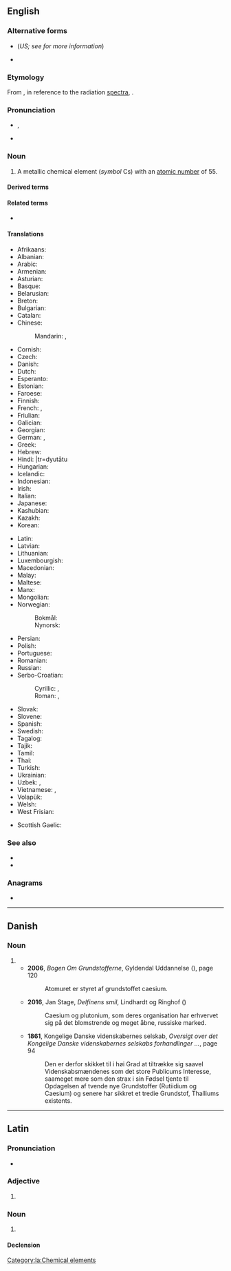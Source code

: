 {{also|Caesium|Cäsium|cæsium}}
==English==
{{elements|Cs|xenon|Xe|barium|Ba}}

===Alternative forms===
* {{l|en|cesium}} (''US; see {{w|Caesium|the Wikipedia article}} for more information'')
* {{l|en|cæsium}}

===Etymology===
From {{etyl|la|en}} {{m|la|caesius||sky-blue}}, in reference to the radiation [[spectra]], {{suffix|en||-ium}}.

===Pronunciation===
* {{enPR|sē'zēəm}}, {{IPA|/ˈsiːzi.əm/|lang=en}}
* {{audio|En-us-caesium.ogg|audio (US)|lang=en}}

===Noun===
{{en-noun|-}}
{{wikipedia}}

# A metallic chemical element (''symbol'' Cs) with an [[atomic number]] of 55.

====Derived terms====
{{der3|en
|{{l|en|caesium auride}}, {{l|en|cesium auride}}
|{{l|en|caesium azide}}, {{l|en|cesium azide}}
|{{l|en|caesium cell}}, {{l|en|cesium cell}}
|{{l|en|caesium chloride}}, {{l|en|cesium chloride}}
|{{l|en|caesium clock}}, {{l|en|cesium clock}}
|{{l|en|caesium fluoride}}, {{l|en|cesium fluoride}}
|{{l|en|caesium hydroxide}}, {{l|en|cesium hydroxide}}
|{{l|en|caesium iodide}}, {{l|en|cesium iodide}}
|{{l|en|caesium nitrate}}, {{l|en|cesium nitrate}}
}}

====Related terms====
* {{l|en|caesious}}

====Translations====
{{trans-top|a metallic chemical element}}
* Afrikaans: {{t+|af|sesium}}
* Albanian: {{t+|sq|cezium|?}}
* Arabic: {{t|ar|سِيزْيُوم|m|tr=sizyum}}
* Armenian: {{t|hy|ցեզիում}}
* Asturian: {{t|ast|cesiu|m}}
* Basque: {{t|eu|zesioa}}
* Belarusian: {{t|be|цэ́зій|m}}
* Breton: {{t|br|seziom|?}}
* Bulgarian: {{t|bg|це́зий|m}}
* Catalan: {{t+|ca|cesi|m}}
* Chinese:
*: Mandarin: {{t+|cmn|銫}}, {{t+|cmn|铯|tr=sè}}
* Cornish: {{t|kw|cesyum|?}}
* Czech: {{t+|cs|cesium|?}}
* Danish: {{t+|da|cæsium|?}}
* Dutch: {{t+|nl|cesium|n}}
* Esperanto: {{t+|eo|cezio}}
* Estonian: {{t+|et|tseesium}}
* Faroese: {{t|fo|sesium|?}}
* Finnish: {{t+|fi|cesium}}
* French: {{t+|fr|césium|m}}, {{t+|fr|cæsium|m}} <!--source: Petit Larousse, 1989-->
* Friulian: {{t|fur|cesi|?}}
* Galician: {{t+|gl|cesio|m}}
* Georgian: {{t|ka|ცეზიუმი}}
* German: {{t+|de|Cäsium|n}}, {{t+|de|Zäsium|n}}
* Greek: {{t+|el|καίσιο|n}}
* Hebrew: {{t+|he|צזיום|?|tr=tsezyum}}
* Hindi: {{t|hi|द्युतातु|?}}|tr=dyutātu
* Hungarian: {{t+|hu|cézium}}
* Icelandic: {{t+|is|sesín|?}}
* Indonesian: {{t+|id|cesium}}
* Irish: {{t|ga|caeisiam|m}}
* Italian: {{t+|it|cesio|m}}
* Japanese: {{t+|ja|セシウム|tr=seshiumu}}
* Kashubian: {{t|csb|céz}}
* Kazakh: {{t+|kk|цезий}}
* Korean: {{t+|ko|세슘}}
{{trans-mid}}
* Latin: {{t+|la|caesium|n}}
* Latvian: {{t+|lv|cēzijs|?}}
* Lithuanian: {{t+|lt|cezis|?}}
* Luxembourgish: {{t|lb|Zäsium|?}}
* Macedonian: {{t|mk|цезиум|m}}
* Malay: {{t|ms|sesium}}
* Maltese: {{t|mt|siżju|?}}
* Manx: {{t|gv|kaishum|?}}
* Mongolian: {{t+|mn|цези}}
* Norwegian:
*: Bokmål: {{t|nb|cesium|n}}
*: Nynorsk: {{t+|nn|cesium|n}}
* Persian: {{t+|fa|سزیم|tr=seziyom}}
* Polish: {{t+|pl|cez|m}}
* Portuguese: {{t+|pt|césio|?}}
* Romanian: {{t+|ro|cesiu|n}}
* Russian: {{t+|ru|це́зий|m}}
* Serbo-Croatian:
*: Cyrillic: {{t|sh|це̑зиј|m}}, {{t|sh|цезиjум|m}}
*: Roman: {{t+|sh|cȇzij|m}}, {{t|sh|cezijum|m}}
* Slovak: {{t+|sk|cézium|?}}
* Slovene: {{t+|sl|cẹ́zij|m}}
* Spanish: {{t+|es|cesio|m}}
* Swedish: {{t+|sv|cesium|n}}
* Tagalog: {{t|tl|sesyo}}
* Tajik: {{t|tg|сезий}}
* Tamil: {{t|ta|சீரிலியம்}}
* Thai: {{t|th|ซีเซียม}}
* Turkish: {{t+|tr|sezyum}}
* Ukrainian: {{t+|uk|це́зій|m}}
* Uzbek: {{t+|uz|цезий}}, {{t|uz|tseziy}}
* Vietnamese: {{t|vi|xezi}}, {{t|vi|xêzi}}
* Volapük: {{t+|vo|zäsin}}
* Welsh: {{t+|cy|cesiwm|m}}
* West Frisian: {{t|fy|cesium|?}}
{{trans-bottom}}

{{checktrans-top}}
* Scottish Gaelic: {{t-check|gd|caeisiam}}
{{trans-bottom}}

===See also===
* {{l|en|lepidolite}}
* {{l|en|pollucite}}

===Anagrams===
* {{anagrams|en|a=aceimsu|aeciums|æciums}}

----

==Danish==

===Noun===
{{da-noun}}

# {{alternative spelling of|cæsium|lang=da}}
#* '''2006''', ''Bogen Om Grundstofferne'', Gyldendal Uddannelse ({{ISBN|9788702050080}}), page 120
#*: Atomuret er styret af grundstoffet caesium.
#* '''2016''', Jan Stage, ''Delfinens smil'', Lindhardt og Ringhof ({{ISBN|9788711463451}})
#*: Caesium og plutonium, som deres  organisation har erhvervet sig på det blomstrende og meget åbne, russiske  marked.
#* '''1861''', Kongelige Danske videnskabernes selskab, ''Oversigt over det Kongelige Danske videnskabernes selskabs forhandlinger ...'', page 94
#*: Den er derfor skikket til i høi Grad at tiltrække sig saavel Videnskabsmændenes  som det store Publicums Interesse, saameget mere som den strax i sin Fødsel  tjente til Opdagelsen af tvende nye Grundstoffer (Rutiidium og Caesium) og  senere har sikkret et tredie Grundstof, Thalliums{{sic}} existents.

----

==Latin==
{{wikipedia|lang=la}}

===Pronunciation===
* {{la-IPA|caesium|eccl=yes}}

===Adjective===
{{la-adj-form|caesium}}

# {{inflection of|caesius||nom|n|s|lang=la}}

===Noun===
{{la-noun|caesium<2.-ium>}}

# {{l|en|caesium}}

====Declension====
{{la-ndecl|caesium<2.-ium>}}

[[Category:la:Chemical elements]]
